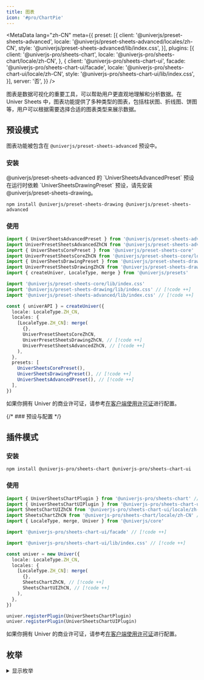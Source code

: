 ```yaml
---
title: 图表
icon: '#pro/ChartPie'
---
```


<MetaData
  lang="zh-CN"
  meta={{
    preset: [{
      client: '@univerjs/preset-sheets-advanced',
      locale: '@univerjs/preset-sheets-advanced/locales/zh-CN',
      style: '@univerjs/preset-sheets-advanced/lib/index.css',
    }],
    plugins: [{
      client: '@univerjs-pro/sheets-chart',
      locale: '@univerjs-pro/sheets-chart/locale/zh-CN',
    }, {
      client: '@univerjs-pro/sheets-chart-ui',
      facade: '@univerjs-pro/sheets-chart-ui/facade',
      locale: '@univerjs-pro/sheets-chart-ui/locale/zh-CN',
      style: '@univerjs-pro/sheets-chart-ui/lib/index.css',
    }],
    server: '否',
  }}
/>

图表是数据可视化的重要工具，可以帮助用户更直观地理解和分析数据。在 Univer Sheets 中，图表功能提供了多种类型的图表，包括柱状图、折线图、饼图等，用户可以根据需要选择合适的图表类型来展示数据。

## 预设模式

图表功能被包含在 `@univerjs/preset-sheets-advanced` 预设中。

### 安装

<Callout>
  @univerjs/preset-sheets-advanced 的 `UniverSheetsAdvancedPreset` 预设在运行时依赖 `UniverSheetsDrawingPreset` 预设，请先安装 @univerjs/preset-sheets-drawing。
</Callout>

```package-install
npm install @univerjs/preset-sheets-drawing @univerjs/preset-sheets-advanced
```

### 使用

```typescript
import { UniverSheetsAdvancedPreset } from '@univerjs/preset-sheets-advanced' // [!code ++]
import UniverPresetSheetsAdvancedZhCN from '@univerjs/preset-sheets-advanced/locales/zh-CN' // [!code ++]
import { UniverSheetsCorePreset } from '@univerjs/preset-sheets-core'
import UniverPresetSheetsCoreZhCN from '@univerjs/preset-sheets-core/locales/zh-CN'
import { UniverSheetsDrawingPreset } from '@univerjs/preset-sheets-drawing' // [!code ++]
import UniverPresetSheetsDrawingZhCN from '@univerjs/preset-sheets-drawing/locales/zh-CN' // [!code ++]
import { createUniver, LocaleType, merge } from '@univerjs/presets'

import '@univerjs/preset-sheets-core/lib/index.css'
import '@univerjs/preset-sheets-drawing/lib/index.css' // [!code ++]
import '@univerjs/preset-sheets-advanced/lib/index.css' // [!code ++]

const { univerAPI } = createUniver({
  locale: LocaleType.ZH_CN,
  locales: {
    [LocaleType.ZH_CN]: merge(
      {},
      UniverPresetSheetsCoreZhCN,
      UniverPresetSheetsDrawingZhCN, // [!code ++]
      UniverPresetSheetsAdvancedZhCN, // [!code ++]
    ),
  },
  presets: [
    UniverSheetsCorePreset(),
    UniverSheetsDrawingPreset(), // [!code ++]
    UniverSheetsAdvancedPreset(), // [!code ++]
  ],
})
```

如果你拥有 Univer 的商业许可证，请参考[在客户端使用许可证](/guides/pro/license#在预设模式中使用)进行配置。

{/* ### 预设与配置 */}

## 插件模式

### 安装

```package-install
npm install @univerjs-pro/sheets-chart @univerjs-pro/sheets-chart-ui
```

### 使用

```typescript
import { UniverSheetsChartPlugin } from '@univerjs-pro/sheets-chart' // [!code ++]
import { UniverSheetsChartUIPlugin } from '@univerjs-pro/sheets-chart-ui' // [!code ++]
import SheetsChartUIZhCN from '@univerjs-pro/sheets-chart-ui/locale/zh-CN' // [!code ++]
import SheetsChartZhCN from '@univerjs-pro/sheets-chart/locale/zh-CN' // [!code ++]
import { LocaleType, merge, Univer } from '@univerjs/core'

import '@univerjs-pro/sheets-chart-ui/facade' // [!code ++]

import '@univerjs-pro/sheets-chart-ui/lib/index.css' // [!code ++]

const univer = new Univer({
  locale: LocaleType.ZH_CN,
  locales: {
    [LocaleType.ZH_CN]: merge(
      {},
      SheetsChartZhCN, // [!code ++]
      SheetsChartUIZhCN, // [!code ++]
    ),
  },
})

univer.registerPlugin(UniverSheetsChartPlugin)
univer.registerPlugin(UniverSheetsChartUIPlugin)
```

如果你拥有 Univer 的商业许可证，请参考[在客户端使用许可证](/guides/pro/license#在插件模式中使用)进行配置。

## 枚举

<details>
  <summary>显示枚举</summary>
  ```typescript
  export enum ChartAttributeBits {
    Stack = 1 << 30,
    PercentStack = 1 << 29 | ChartAttributeBits.Stack,
    Horizontal = 1 << 28,
  }

  export enum ChartTypeBits {
    None = 0,
    Line = 1 << 1,
    Column = 1 << 2,
    ColumnStacked = ChartTypeBits.Column | ChartAttributeBits.Stack,
    ColumnPercentStacked = ChartTypeBits.Column | ChartAttributeBits.PercentStack,
    Bar = 1 << 2 | ChartAttributeBits.Horizontal,
    BarStacked = ChartTypeBits.Bar | ChartAttributeBits.Stack,
    BarPercentStacked = ChartTypeBits.Bar | ChartAttributeBits.PercentStack,
    Pie = 1 << 3,
    Doughnut = 1 << 8 | ChartTypeBits.Pie,
    Area = 1 << 4,
    AreaStacked = ChartTypeBits.Area | ChartAttributeBits.Stack,
    AreaPercentStacked = ChartTypeBits.Area | ChartAttributeBits.PercentStack,
    Radar = 1 << 5,
    Scatter = 1 << 6,
    Combination = 1 << 7,
  }
  ```
</details>

## Facade API

完整 Facade API 类型定义，请查看 [FacadeAPI](https://reference.univer.ai/zh-CN)。

在 Univer Sheets 中，您可以使用 Facade API 来创建、配置和管理图表。Facade API 是一种图表的编程接口，可以帮助您更方便地使用图表功能。

### 插入图表

[`FWorksheet.newChart()`](https://reference.univer.ai/zh-CN/classes/FWorksheet#newchart) 方法用于创建一个图表构建器，返回一个 `FChartBuilderBase` 实例，您可以通过链式调用方法来设置图表的各种属性。

然后调用 `build()` 生成 `IChartBuilderInfo` 对象，通过 [`FWorksheet.insertChart(chartBuildInfo: IChartBuilderInfo)`](https://reference.univer.ai/zh-CN/classes/FWorksheet#insertchart) 方法将图表插入到表格中。

```typescript
const fWorkbook = univerAPI.getActiveWorkbook()
const fWorksheet = fWorkbook.getActiveSheet()

// 创建一个柱状图，数据源为 A1:D6。
// 开始位置为单元格 B2 的左上角。
// 图表的宽度为 600，高度为 400。
const chartInfo = fWorksheet.newChart()
  .setChartType(univerAPI.Enum.ChartType.Column)
  .addRange('A1:D6')
  .setPosition(1, 1, 0, 0)
  .setWidth(600)
  .setHeight(400)
  .build()
await fWorksheet.insertChart(chartInfo)
```

以下是 [`FChartBuilderBase`](https://reference.univer.ai/zh-CN/classes/FChartBuilderBase) 上的一些成员方法：

| 方法 | 描述 |
| --- | --- |
| addRange | 指定图表数据源范围 |
| setPosition | 以 row，col 锚点方式设置图表位置 |
| setAbsolutePosition | 以像素方式设置图表位置 |
| setChartType | 设置图表类型 |
| setWidth | 设置图表宽度 |
| setHeight | 设置图标高度 |
| setOptions | 设置图表配置项 |
| setTransposeRowsAndColumns | 行列转换 |
| setTheme | 设置主题 |
| setXAxisTitle | 设置X轴标题 |
| setYAxisTitle | 设置Y轴标题 |
| setRightYAxisTitle | 设置右轴标题 |
| setXAxisTextStyle | 设置X轴标题样式 |
| setYAxisTextStyle | 设置Y轴标题样式 |
| setRightYAxisTextStyle | 设置右轴标题样式 |
| setInvalidValueStrategy | 设置空单元格显示方式 |
| setAxisPointerStyle | 设置指示线样式 |
| setALLSeriesStyle | 设置所有系列样式 |
| setSeriesStyle | 设置系列样式 |
| build | 生成 builder info，用于插入/更新图表 |

目前我们支持以下的配置项，您可以通过查阅 IChartBuildOptions 来获取对应的配置：

<details>
  <summary>显示配置</summary>
  ```typescript
  export interface IChartBuildOptions {
    /**
     * @property {string} [title] The title of the chart.
     */
    title?: {
      /**
       * @property {string} [titlePosition] The position of the chart title.
       */
      position?: TitlePositionEnum
    } & IChartTextStyle
    /**
     * @property {string} [legend] The legend of the chart.
     */
    legend?: {
      /**
       * @property {string} [legendPosition] The position of the legend.The possible values are 'top', 'bottom', 'left', 'right' & 'hide'.
       */
      position?: LegendPositionEnum
      /**
       * @property {number} [fontSize] The font size of the legend.
       */
      fontSize?: number
      /**
       * @property {string} [color] The font color of the legend.
       */
      color?: string
      /**
       * @property {string} [bold] The font style of the legend.
       */
      bold?: boolean
      /**
       * @property {string} [italic] The font weight of the legend.
       */
      italic?: boolean
      /**
       * @property {SelectModeEnum} [selectMode] The select mode of the legend.The possible values are 'single', 'multiple' & 'close'.
       */
      selectMode?: SelectModeEnum
    }
    /**
     * @property {string} [xAxisTitle] The x-axis title of the chart.
     * @example
     * ```typescript
     * chartBuilder.setOptions('xAxisTitle.content', 'xAxis Title text')
     * .setOptions('xAxisTitle.font', 1)
     * .setOptions('xAxisTitle.fontSize', 12)
     * .setOptions('xAxisTitle.fontColor', '#ff0000')
     * .build();
     * ```
     */
    xAxisTitle?: IChartTextStyle
    /**
     * @property {string} [rightYAxisTitle] The right y-axis title of the chart.
     */
    yAxisTitle?: IChartTextStyle
    /**
     * @property {string} [rightYAxisTitle] The right y-axis title of the chart.
     */
    rightYAxisTitle?: IChartTextStyle
    xAxis?: IAxisOptions
    yAxis?: IAxisOptions
    yRightAxis?: IAxisOptions
    axisPointer?: {
      /**
       * @property {string} [indicatorLineType] The line type of the axis pointer.
       */
      indicatorLineType?: string
      /**
       * @property {ChartBorderDashType} [indicatorLineColor] The line color of the axis pointer.The maybe values are 'solid', 'dotted', 'dashed'.
       */
      indicatorLineColor?: ChartBorderDashType
      /**
       * @property {string} [indicatorLabelColor] The line width of the axis pointer.
       */
      indicatorLabelColor?: string
      /**
       * @property {string} [indicatorLabelTextColor] The font color of the axis pointer.
       */
      indicatorLabelTextColor?: string
    }
    allSeriesStyle?: IAllSeriesStyle
    seriesStyleMap?: {
      [id: string]: ISeriesStyle
    }
    /**
     * @property {string} [area] The area of line/area chart.
     */
    area?: {
      lineStyle: AreaLineStyle
    }
    /**
     * @property {string} [backgroundColor] The background color of the chart.
     */
    backgroundColor?: string
    /**
     * @property {string} [borderColor] The border color of the chart.
     */
    borderColor?: string
    /**
     * @property {boolean} [gradientFill] Whether to use gradient fill.This property does not work in line charts.
     */
    gradientFill?: boolean
    /**
     * @property {string} [theme] The theme of the chart.
     */
    theme?: string
    /**
     * @property {InvalidValueType} [invalidValueType] The display mode for empty cells.
     */
    invalidValueType?: InvalidValueType
  }
  ```
</details>

配置项通过 setOptions 方法来设置，有以下两种方式：
  - `setOptions(optionPath, optionVal)`: `setOptions('legend.color', '#ff0000')`
  - `setOptions('', IChartBuildOptions)`: `setOptions('', { legend: { color: '#ff0000', bold: true } })`

<details>
  <summary>创建一个折线图示例</summary>
  ```typescript
  const fWorkbook = univerAPI.getActiveWorkbook()
  const fWorksheet = fWorkbook.getActiveSheet()

  // 创建一个折线图
  const chartInfo = fWorksheet.newChart()
    // 折线图
    .asLineChart()
    // 设置数据源 A1:D6
    .addRange('A1:D6')
    // 设置起始位置 B2 单元格左上角
    .setPosition(1, 1, 0, 0)
    // 设置指示线样式
    .setAxisPointerStyle({
      indicatorLabelColor: '#ff0000',
      indicatorLineType: univerAPI.Enum.ChartBorderDashType.Solid,
      indicatorLineColor: '#00ff00',
      indicatorLabelTextColor: '#0000ff',
    })
    // 设置数据点大小 10
    .setDataPointSize(10)
    // 设置数据点形状为圆形
    .setDataPointShape(univerAPI.Enum.LinePointShape.CIRCLE)
    // 生成 builder info
    .build()
  const fChart = await fWorksheet.insertChart(chartInfo)

  // 3 秒后更新图表
  setTimeout(() => {
    if (fChart) {
      // 获取第一个系列数据
      const first = fChart.getSeriesData()[0]
      // 设置第一个系列颜色为红色
      const newChartInfo = fWorksheet.newChart(fChart)
        .setSeriesStyle(first.index, {
          color: '#ff0000',
        })
        .build()
      // 更新图表
      fSheet.updateChart(newChartInfo)
    }
  }, 3000)
  ```
</details>

目前我们还提供了以下的 builder 来创建对应的图表，这些 builder 都可以通过类似 `fWorkSheet.newChart().asLineChart()` 来创建，他们派生自 `FChartBuilderBase` 并且具有一些特有的配置：

```typescript
const lineChartBuilder = fWorkSheet.newChart().asLineChart()
const pieChartBuilder = fWorkSheet.newChart().asPieChart()
const radarChartBuilder = fWorkSheet.newChart().asRadarChart()

// 也可以通过下面的方式来创建
const chartBuilder = fWorkSheet.newChart()
  .setChartType(univerAPI.Enum.ChartType.Column)
```

- [LineChartBuilder](https://reference.univer.ai/zh-CN/classes/LineChartBuilder)

| 方法 | 描述 |
| --- | --- |
| setLineStyle | 设置折线的平滑度，'line'- 折线 , 'smooth'- 平滑， 'step' -阶梯 |
| setDataPointShape | 设置数据点形状，可以通过 LinePointShape 来查看支持的形状类型 |
| setDataPointColor | 设置数据点颜色 |
| setDataPointSize | 设置数据点大小 |
| build | 生成 builder info，用于插入/更新图表 |

- [PieChartBuilder](https://reference.univer.ai/zh-CN/classes/PieChartBuilder)

| 方法 | 描述 |
| --- | --- |
| setDoughnutHole | 设置饼图空心大小，该参数范围为 0-1 |
| setBorderColor | 设置饼图扇区的色值 |
| setHasPaddingAngle | 设置饼图扇区的是否有夹角（分离） |
| setIsHalfPie | 是不是半饼 |
| setRosePie | 是不是玫瑰图 |
| setShowLabelLine | 显示标签线 |
| build | 生成 builder info，用于插入/更新图表 |

- [RadarChartBuilder](https://reference.univer.ai/zh-CN/classes/RadarChartBuilder)

| 方法 | 描述 |
| --- | --- |
| setShape | 设置雷达图默认形状，目前支持的值为：'polygon'-多边形，'circle'-圆形 |
| setFill | 是否填充雷达图 |
| build | 生成 builder info，用于插入/更新图表 |

### 获取图表

[`FWorksheet.getCharts()`](https://reference.univer.ai/zh-CN/classes/FWorksheet#getcharts) 方法用于获取当前工作表中的所有图表，返回一个 `FChart[]` 数组。

```typescript
const fWorkbook = univerAPI.getActiveWorkbook()
const fWorksheet = fWorkbook.getActiveSheet()

// 获取当前工作表中的所有图表
const charts = fWorksheet.getCharts()
```

以下是 [`FChart`](https://reference.univer.ai/zh-CN/classes/FChart) 上的一些成员方法：

| 方法 | 描述 |
| --- | --- |
| getRange | 获取图表数据源范围 |
| getSeriesData | 获取图表系列数据 |
| getCategoryData | 获取图表类别数据 |
| updateRange | 更新图表数据源范围 |

### 更新图表

[`FWorksheet.updateChart(chartBuildInfo: IChartBuilderInfo)`](https://reference.univer.ai/zh-CN/classes/FWorksheet#updatechart) 方法用于更新图表，传入一个 `IChartBuilderInfo` 对象，用于更新图表的配置。

```typescript
const fWorkbook = univerAPI.getActiveWorkbook()
const fWorksheet = fWorkbook.getActiveSheet()

// 创建一个柱状图，数据源为 A1:D6.
// 起始位置为单元格 B2 的左上角.
const chartInfo = fWorksheet.newChart()
  .setChartType(univerAPI.Enum.ChartType.Column)
  .addRange('A1:D6')
  .setPosition(1, 1, 0, 0)
  .build()
await fWorksheet.insertChart(chartInfo)

// 获取当前工作表中的所有图表
const charts = fWorksheet.getCharts()

// 3 秒后更新第一个图表
setTimeout(() => {
  const newChartInfo = fWorksheet.newChart(charts[0])
    .asLineChart()
    .setOptions('legend.position', univerAPI.Enum.LegendPositionEnum.Right)
    .build()
  fWorksheet.updateChart(newChartInfo)
}, 3000)
```

### 删除图表

[`FWorksheet.removeChart(chart: FChart)`](https://reference.univer.ai/zh-CN/classes/FWorksheet#removechart) 方法用于删除图表，传入一个 `FChart` 对象，用于删除指定的图表。

```typescript
const fWorkbook = univerAPI.getActiveWorkbook()
const fWorksheet = fWorkbook.getActiveSheet()

// 创建一个柱状图，数据源为 A1:D6.
// 起始位置为单元格 B2 的左上角.
const chartInfo = fWorksheet.newChart()
  .setChartType(univerAPI.Enum.ChartType.Column)
  .addRange('A1:D6')
  .setPosition(1, 1, 0, 0)
  .build()
await fWorksheet.insertChart(chartInfo)

// 获取当前工作表中的所有图表
const charts = fWorksheet.getCharts()

// 3 秒后删除第一个图表
setTimeout(async () => {
  await fWorksheet.removeChart(charts[0])
  fWorksheet.getCharts()
}, 3000)
```

### 图表主题

[`FWorksheet.registerChartTheme(themeName: string, theme: IEchartTheme)`](https://reference.univer.ai/zh-CN/classes/FWorksheet#registercharttheme) 方法用于注册图表主题，传入一个主题名称和主题对象，用于注册自定义主题。

Univer chart 是基于 echarts 的图表库实现的，因此可以借助 echart 的主题构建工具来构建您的[自定制主题](https://echarts.apache.org/zh/theme-builder.html)。
您可以在该网站构建您自己的主题并下载成为配置文件，使用以下 API 来使用您的自定义主题：

```typescript
const fWorkbook = univerAPI.getActiveWorkbook()
const fWorksheet = fWorkbook.getActiveSheet()

// 注册您的主题
const theme = { // 您的主题配置
  version: 1,
  themeName: 'myTheme',
  theme: {
    // ... 为了简洁，省略了一些代码
    color: [
      '#893448',
      '#d95850',
      '#eb8146',
      '#ffb248',
      '#f2d643',
      '#ebdba4',
    ],
    // ... 为了简洁，省略了一些代码
    visualMapColor: [
      '#893448',
      '#d95850',
      '#eb8146',
      '#ffb248',
      '#f2d643',
      'rgb(247,238,173)',
    ],
    // ... 为了简洁，省略了一些代码
    axes: [],
    // ... 为了简洁，省略了一些代码
  },
}
fWorksheet.registerChartTheme('myTheme', theme)

// 使用您的主题创建一个折线图
const chartInfo = fWorksheet.newChart()
  .asLineChart()
  .addRange('A1:D6')
  .setPosition(1, 1, 0, 0)
  .setTheme('myTheme')
  .build()
await fWorksheet.insertChart(chartInfo)
```
